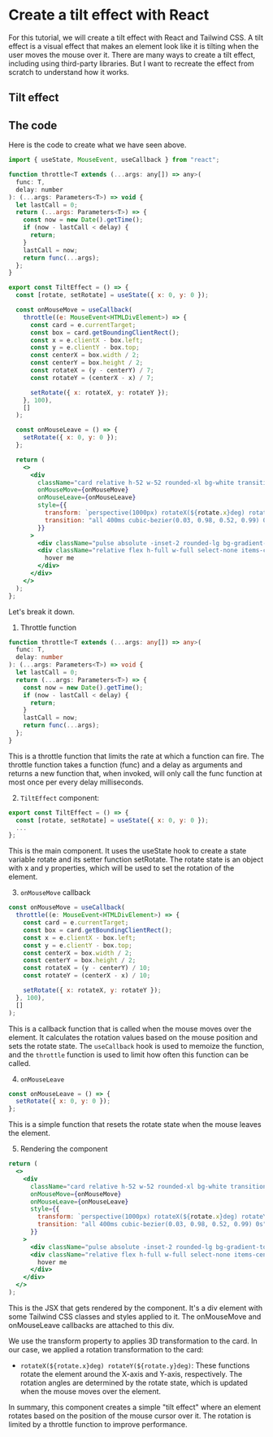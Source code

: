 
<LayoutBlog >

# Create a tilt effect with React

For this tutorial, we will create a tilt effect with React and Tailwind CSS.
A tilt effect is a visual effect that makes an element look like it is tilting when the user moves the mouse over it.
There are many ways to create a tilt effect, including using third-party libraries.
But I want to recreate the effect from scratch to understand how it works.

## Tilt effect

<ComponentPlayground>
  <TiltEffect />
</ComponentPlayground>

## The code

Here is the code to create what we have seen above.

```jsx
import { useState, MouseEvent, useCallback } from "react";

function throttle<T extends (...args: any[]) => any>(
  func: T,
  delay: number
): (...args: Parameters<T>) => void {
  let lastCall = 0;
  return (...args: Parameters<T>) => {
    const now = new Date().getTime();
    if (now - lastCall < delay) {
      return;
    }
    lastCall = now;
    return func(...args);
  };
}

export const TiltEffect = () => {
  const [rotate, setRotate] = useState({ x: 0, y: 0 });

  const onMouseMove = useCallback(
    throttle((e: MouseEvent<HTMLDivElement>) => {
      const card = e.currentTarget;
      const box = card.getBoundingClientRect();
      const x = e.clientX - box.left;
      const y = e.clientY - box.top;
      const centerX = box.width / 2;
      const centerY = box.height / 2;
      const rotateX = (y - centerY) / 7;
      const rotateY = (centerX - x) / 7;

      setRotate({ x: rotateX, y: rotateY });
    }, 100),
    []
  );

  const onMouseLeave = () => {
    setRotate({ x: 0, y: 0 });
  };

  return (
    <>
      <div
        className="card relative h-52 w-52 rounded-xl bg-white transition-[all_400ms_cubic-bezier(0.03,0.98,0.52,0.99)_0s] will-change-transform"
        onMouseMove={onMouseMove}
        onMouseLeave={onMouseLeave}
        style={{
          transform: `perspective(1000px) rotateX(${rotate.x}deg) rotateY(${rotate.y}deg) scale3d(1, 1, 1)`,
          transition: "all 400ms cubic-bezier(0.03, 0.98, 0.52, 0.99) 0s",
        }}
      >
        <div className="pulse absolute -inset-2 rounded-lg bg-gradient-to-r from-blue-600 via-purple-600 to-indigo-600 opacity-75 blur-xl" />
        <div className="relative flex h-full w-full select-none items-center justify-center rounded-lg bg-slate-900 text-sm font-light text-slate-300">
          hover me
        </div>
      </div>
    </>
  );
};
```

Let's break it down.

1. Throttle function

```ts
function throttle<T extends (...args: any[]) => any>(
  func: T,
  delay: number
): (...args: Parameters<T>) => void {
  let lastCall = 0;
  return (...args: Parameters<T>) => {
    const now = new Date().getTime();
    if (now - lastCall < delay) {
      return;
    }
    lastCall = now;
    return func(...args);
  };
}
```

This is a throttle function that limits the rate at which a function can fire. The throttle function takes a function (func) and a delay as arguments and returns a new function that, when invoked, will only call the func function at most once per every delay milliseconds.

2. `TiltEffect` component:

```jsx
export const TiltEffect = () => {
  const [rotate, setRotate] = useState({ x: 0, y: 0 });
  ...
};
```

This is the main component. It uses the useState hook to create a state variable rotate and its setter function setRotate. The rotate state is an object with x and y properties, which will be used to set the rotation of the element.

3. `onMouseMove` callback

```jsx
const onMouseMove = useCallback(
  throttle((e: MouseEvent<HTMLDivElement>) => {
    const card = e.currentTarget;
    const box = card.getBoundingClientRect();
    const x = e.clientX - box.left;
    const y = e.clientY - box.top;
    const centerX = box.width / 2;
    const centerY = box.height / 2;
    const rotateX = (y - centerY) / 10;
    const rotateY = (centerX - x) / 10;

    setRotate({ x: rotateX, y: rotateY });
  }, 100),
  []
);
```

This is a callback function that is called when the mouse moves over the element. It calculates the rotation values based on the mouse position and sets the rotate state. The `useCallback` hook is used to memoize the function, and the `throttle` function is used to limit how often this function can be called.

4. `onMouseLeave`

```jsx
const onMouseLeave = () => {
  setRotate({ x: 0, y: 0 });
};
```

This is a simple function that resets the rotate state when the mouse leaves the element.

5. Rendering the component

```jsx
return (
  <>
    <div
      className="card relative h-52 w-52 rounded-xl bg-white transition-[all_400ms_cubic-bezier(0.03,0.98,0.52,0.99)_0s] will-change-transform"
      onMouseMove={onMouseMove}
      onMouseLeave={onMouseLeave}
      style={{
        transform: `perspective(1000px) rotateX(${rotate.x}deg) rotateY(${rotate.y}deg) scale3d(1, 1, 1)`,
        transition: "all 400ms cubic-bezier(0.03, 0.98, 0.52, 0.99) 0s",
      }}
    >
      <div className="pulse absolute -inset-2 rounded-lg bg-gradient-to-r from-blue-600 via-purple-600 to-indigo-600 opacity-75 blur-xl" />
      <div className="relative flex h-full w-full select-none items-center justify-center rounded-lg bg-slate-900 text-sm font-light text-slate-300">
        hover me
      </div>
    </div>
  </>
);
```

This is the JSX that gets rendered by the component. It's a div element with some Tailwind CSS classes and styles applied to it. The onMouseMove and onMouseLeave callbacks are attached to this div.

We use the transform property to applies 3D transformation to the card.
In our case, we applied a rotation transformation to the card:

- `rotateX(${rotate.x}deg) rotateY(${rotate.y}deg)`: These functions rotate the element around the X-axis and Y-axis, respectively. The rotation angles are determined by the rotate state, which is updated when the mouse moves over the element.

In summary, this component creates a simple "tilt effect" where an element rotates based on the position of the mouse cursor over it. The rotation is limited by a throttle function to improve performance.

</LayoutBlog>
